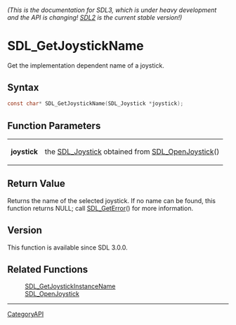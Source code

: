 ====== (This is the documentation for SDL3, which is under heavy development and the API is changing! [https://wiki.libsdl.org/SDL2/ SDL2] is the current stable version!) ======
= SDL_GetJoystickName =

Get the implementation dependent name of a joystick.

== Syntax ==

<syntaxhighlight lang='c'>
const char* SDL_GetJoystickName(SDL_Joystick *joystick);
</syntaxhighlight>

== Function Parameters ==

{|
|'''joystick'''
|the [[SDL_Joystick]] obtained from [[SDL_OpenJoystick]]()
|}

== Return Value ==

Returns the name of the selected joystick. If no name can be found, this
function returns NULL; call [[SDL_GetError]]() for more information.

== Version ==

This function is available since SDL 3.0.0.

== Related Functions ==

:[[SDL_GetJoystickInstanceName]]
:[[SDL_OpenJoystick]]

----
[[CategoryAPI]]


